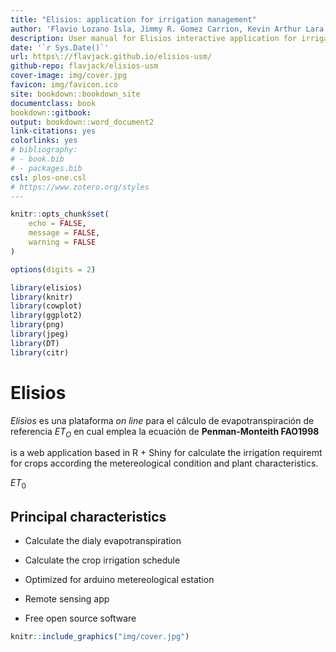 ---
title: "Elisios: application for irrigation management"
author: 'Flavio Lozano Isla, Jimmy R. Gomez Carrion, Kevin Arthur Lara Jauregui, Omar Benites Alfaro'
description: User manual for Elisios interactive application for irrigation magament for agriculture
date: '`r Sys.Date()`'
url: https\://flavjack.github.io/elisios-usm/
github-repo: flavjack/elisios-usm
cover-image: img/cover.jpg
favicon: img/favicon.ico
site: bookdown::bookdown_site
documentclass: book
bookdown::gitbook:
output: bookdown::word_document2
link-citations: yes
colorlinks: yes
# bibliography: 
# - book.bib
# - packages.bib
csl: plos-one.csl
# https://www.zotero.org/styles
---


```{r setup, include=FALSE}

knitr::opts_chunk$set(
	echo = FALSE,
	message = FALSE,
	warning = FALSE
)

options(digits = 2)

library(elisios)
library(knitr)
library(cowplot)
library(ggplot2)
library(png)
library(jpeg)
library(DT)
library(citr)

```


# Elisios

_Elisios_  es una plataforma _on line_ para el cálculo de evapotranspiración de referencia $ET_{O}$ en cual emplea la ecuación de **Penman-Monteith FAO1998** 


is a web application based in R + Shiny for calculate the irrigation requiremt for crops according the metereological condition and plant characteristics.

$ET_{0}$



## Principal characteristics

- Calculate the dialy evapotranspiration

- Calculate the crop irrigation schedule

- Optimized for arduino metereological estation

- Remote sensing app

- Free open source software


```{r, fig.align='center'}
knitr::include_graphics("img/cover.jpg")
```



